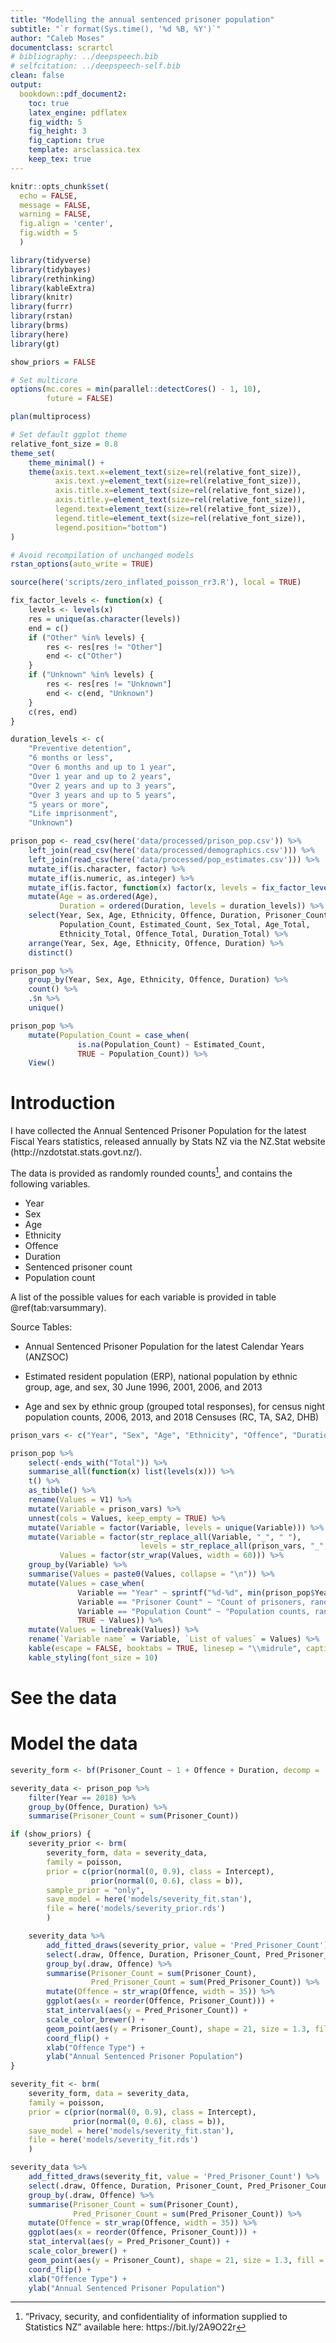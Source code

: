 ```yaml
---
title: "Modelling the annual sentenced prisoner population"
subtitle: "`r format(Sys.time(), '%d %B, %Y')`"
author: "Caleb Moses"
documentclass: scrartcl
# bibliography: ../deepspeech.bib
# selfcitation: ../deepspeech-self.bib
clean: false
output:
  bookdown::pdf_document2:
    toc: true
    latex_engine: pdflatex
    fig_width: 5
    fig_height: 3
    fig_caption: true
    template: arsclassica.tex
    keep_tex: true
---
```


```r
knitr::opts_chunk$set(
  echo = FALSE,
  message = FALSE,
  warning = FALSE,
  fig.align = 'center',
  fig.width = 5
  )
```

```r
library(tidyverse)
library(tidybayes)
library(rethinking)
library(kableExtra)
library(knitr)
library(furrr)
library(rstan)
library(brms)
library(here)
library(gt)

show_priors = FALSE

# Set multicore
options(mc.cores = min(parallel::detectCores() - 1, 10),
        future = FALSE)

plan(multiprocess)

# Set default ggplot theme
relative_font_size = 0.8
theme_set(
    theme_minimal() +
    theme(axis.text.x=element_text(size=rel(relative_font_size)),
          axis.text.y=element_text(size=rel(relative_font_size)),
          axis.title.x=element_text(size=rel(relative_font_size)),
          axis.title.y=element_text(size=rel(relative_font_size)),
          legend.text=element_text(size=rel(relative_font_size)),
          legend.title=element_text(size=rel(relative_font_size)),
          legend.position="bottom")
)

# Avoid recompilation of unchanged models
rstan_options(auto_write = TRUE)

source(here('scripts/zero_inflated_poisson_rr3.R'), local = TRUE)

```

```r

fix_factor_levels <- function(x) {
    levels <- levels(x)
    res = unique(as.character(levels))
    end = c()
    if ("Other" %in% levels) {
        res <- res[res != "Other"]
        end <- c("Other")
    }
    if ("Unknown" %in% levels) {
        res <- res[res != "Unknown"]
        end <- c(end, "Unknown")
    }
    c(res, end)
}

duration_levels <- c(
    "Preventive detention",
    "6 months or less",
    "Over 6 months and up to 1 year",
    "Over 1 year and up to 2 years",
    "Over 2 years and up to 3 years",
    "Over 3 years and up to 5 years",
    "5 years or more",
    "Life imprisonment",
    "Unknown")

prison_pop <- read_csv(here('data/processed/prison_pop.csv')) %>%
    left_join(read_csv(here('data/processed/demographics.csv'))) %>%
    left_join(read_csv(here('data/processed/pop_estimates.csv'))) %>%
    mutate_if(is.character, factor) %>%
    mutate_if(is.numeric, as.integer) %>%
    mutate_if(is.factor, function(x) factor(x, levels = fix_factor_levels(x))) %>%
    mutate(Age = as.ordered(Age),
           Duration = ordered(Duration, levels = duration_levels)) %>%
    select(Year, Sex, Age, Ethnicity, Offence, Duration, Prisoner_Count,
           Population_Count, Estimated_Count, Sex_Total, Age_Total,
           Ethnicity_Total, Offence_Total, Duration_Total) %>%
    arrange(Year, Sex, Age, Ethnicity, Offence, Duration) %>%
    distinct()

prison_pop %>%
    group_by(Year, Sex, Age, Ethnicity, Offence, Duration) %>%
    count() %>%
    .$n %>%
    unique()

prison_pop %>%
    mutate(Population_Count = case_when(
               is.na(Population_Count) ~ Estimated_Count,
               TRUE ~ Population_Count)) %>%
    View()

```

# Introduction

I have collected the Annual Sentenced Prisoner Population for the latest Fiscal Years statistics, released annually by Stats NZ via the NZ.Stat website (http://nzdotstat.stats.govt.nz/).

The data is provided as randomly rounded counts^["Privacy, security, and confidentiality of information supplied to Statistics NZ" available here: https://bit.ly/2A9O22r], and contains the following variables.

- Year
- Sex
- Age
- Ethnicity
- Offence
- Duration
- Sentenced prisoner count
- Population count

A list of the possible values for each variable is provided in table \@ref(tab:varsummary).

Source Tables:

- Annual Sentenced Prisoner Population for the latest Calendar Years (ANZSOC)

- Estimated resident population (ERP), national population by ethnic group, age, and sex, 30 June 1996, 2001, 2006, and 2013

- Age and sex by ethnic group (grouped total responses), for census night population counts, 2006, 2013, and 2018 Censuses (RC, TA, SA2, DHB)

```r

prison_vars <- c("Year", "Sex", "Age", "Ethnicity", "Offence", "Duration", "Prisoner_Count", "Population_Count")

prison_pop %>%
    select(-ends_with("Total")) %>%
    summarise_all(function(x) list(levels(x))) %>%
    t() %>%
    as_tibble() %>%
    rename(Values = V1) %>%
    mutate(Variable = prison_vars) %>%
    unnest(cols = Values, keep_empty = TRUE) %>%
    mutate(Variable = factor(Variable, levels = unique(Variable))) %>%
    mutate(Variable = factor(str_replace_all(Variable, "_", " "),
                             levels = str_replace_all(prison_vars, "_", " ")),
           Values = factor(str_wrap(Values, width = 60))) %>%
    group_by(Variable) %>%
    summarise(Values = paste0(Values, collapse = "\n")) %>%
    mutate(Values = case_when(
               Variable == "Year" ~ sprintf("%d-%d", min(prison_pop$Year), max(prison_pop$Year)),
               Variable == "Prisoner Count" ~ "Count of prisoners, randomly rounded to base 3",
               Variable == "Population Count" ~ "Population counts, randomly rounded to base 3",
               TRUE ~ Values)) %>%
    mutate(Values = linebreak(Values)) %>%
    rename(`Variable name` = Variable, `List of values` = Values) %>%
    kable(escape = FALSE, booktabs = TRUE, linesep = "\\midrule", caption="An exhaustive list of values in the Annual Sentenced Prisoner Population dataset") %>%
    kable_styling(font_size = 10)

```

# See the data

\begin{landscape}

```r

prison_pop %>%
    group_by(Year, Offence, Duration) %>%
    summarise(Prisoner_Count = sum(Prisoner_Count)) %>%
    ungroup() %>%
    filter(Duration != "Unknown", Offence != "Unknown") %>%
    mutate(Offence = str_wrap(Offence, width = 20)) %>%
    ggplot(aes(x = Year, y = Prisoner_Count, colour = Duration)) +
    geom_line(stat = 'identity') +
    facet_wrap(~Offence, scales = 'free_y') +
    theme(axis.text.x=element_blank(),
          axis.ticks.x=element_blank())

```

\end{landscape}

# Model the data

```r

severity_form <- bf(Prisoner_Count ~ 1 + Offence + Duration, decomp = 'QR')

severity_data <- prison_pop %>%
    filter(Year == 2018) %>%
    group_by(Offence, Duration) %>%
    summarise(Prisoner_Count = sum(Prisoner_Count))

if (show_priors) {
    severity_prior <- brm(
        severity_form, data = severity_data,
        family = poisson,
        prior = c(prior(normal(0, 0.9), class = Intercept),
                  prior(normal(0, 0.6), class = b)),
        sample_prior = "only",
        save_model = here('models/severity_fit.stan'),
        file = here('models/severity_prior.rds')
        )

    severity_data %>%
        add_fitted_draws(severity_prior, value = 'Pred_Prisoner_Count') %>%
        select(.draw, Offence, Duration, Prisoner_Count, Pred_Prisoner_Count) %>%
        group_by(.draw, Offence) %>%
        summarise(Prisoner_Count = sum(Prisoner_Count),
                  Pred_Prisoner_Count = sum(Pred_Prisoner_Count)) %>%
        mutate(Offence = str_wrap(Offence, width = 35)) %>%
        ggplot(aes(x = reorder(Offence, Prisoner_Count))) +
        stat_interval(aes(y = Pred_Prisoner_Count)) +
        scale_color_brewer() +
        geom_point(aes(y = Prisoner_Count), shape = 21, size = 1.3, fill = 'white', stroke = 1) +
        coord_flip() +
        xlab("Offence Type") +
        ylab("Annual Sentenced Prisoner Population")
}

```

```r

severity_fit <- brm(
    severity_form, data = severity_data,
    family = poisson,
    prior = c(prior(normal(0, 0.9), class = Intercept),
              prior(normal(0, 0.6), class = b)),
    save_model = here('models/severity_fit.stan'),
    file = here('models/severity_fit.rds')
    )

severity_data %>%
    add_fitted_draws(severity_fit, value = 'Pred_Prisoner_Count') %>%
    select(.draw, Offence, Duration, Prisoner_Count, Pred_Prisoner_Count) %>%
    group_by(.draw, Offence) %>%
    summarise(Prisoner_Count = sum(Prisoner_Count),
              Pred_Prisoner_Count = sum(Pred_Prisoner_Count)) %>%
    mutate(Offence = str_wrap(Offence, width = 35)) %>%
    ggplot(aes(x = reorder(Offence, Prisoner_Count))) +
    stat_interval(aes(y = Pred_Prisoner_Count)) +
    scale_color_brewer() +
    geom_point(aes(y = Prisoner_Count), shape = 21, size = 1.3, fill = 'white', stroke = 1) +
    coord_flip() +
    xlab("Offence Type") +
    ylab("Annual Sentenced Prisoner Population")

```

